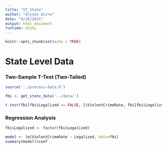 ```yaml
---
title: "ST_State"
author: "Alyson Givre"
date: "4/26/2021"
output: html_document
runtime: shiny
---
```


```r
knitr::opts_chunk$set(echo = TRUE)
```

# State Level Data

### Two-Sample T-Test (Two-Tailed)

```r
source('../process-data.R')

fbi <- get_state_data('../data/')
```

```r

t.test(fbi[fbi$Legalized == FALSE, ]$ViolentCrimeRate, fbi[fbi$Legalized == TRUE, ]$ViolentCrimeRate, alternative="two.sided")
```

### Regression Analysis
```r
fbi$Legalized <- factor(fbi$Legalized) 

model <- lm(ViolentCrimeRate ~ Legalized, data=fbi)
summary(model)$coef

```

